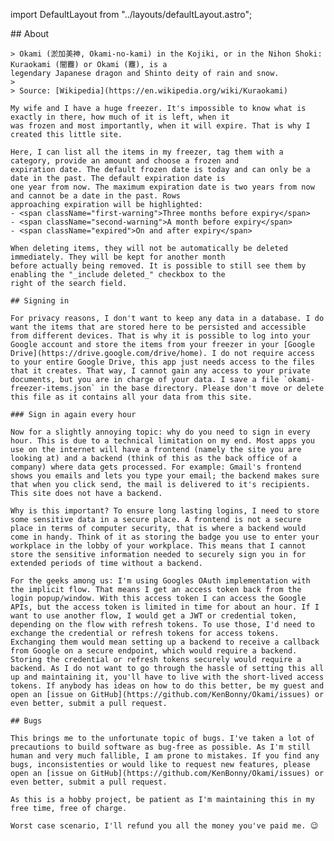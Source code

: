 ﻿import DefaultLayout from "../layouts/defaultLayout.astro";

<DefaultLayout>
<div class="max-w-5xl mx-4">
    ## About

    > Okami (淤加美神, Okami-no-kami) in the Kojiki, or in the Nihon Shoki: Kuraokami (闇龗) or Okami (龗), is a
    legendary Japanese dragon and Shinto deity of rain and snow.
    >
    > Source: [Wikipedia](https://en.wikipedia.org/wiki/Kuraokami)

    My wife and I have a huge freezer. It's impossible to know what is exactly in there, how much of it is left, when it
    was frozen and most importantly, when it will expire. That is why I created this little site.

    Here, I can list all the items in my freezer, tag them with a category, provide an amount and choose a frozen and
    expiration date. The default frozen date is today and can only be a date in the past. The default expiration date is
    one year from now. The maximum expiration date is two years from now and cannot be a date in the past. Rows
    approaching expiration will be highlighted:
    - <span className="first-warning">Three months before expiry</span>
    - <span className="second-warning">A month before expiry</span>
    - <span className="expired">On and after expiry</span>

    When deleting items, they will not be automatically be deleted immediately. They will be kept for another month
    before actually being removed. It is possible to still see them by enabling the "_include deleted_" checkbox to the
    right of the search field.

    ## Signing in

    For privacy reasons, I don't want to keep any data in a database. I do want the items that are stored here to be persisted and accessible from different devices. That is why it is possible to log into your Google account and store the items from your freezer in your [Google Drive](https://drive.google.com/drive/home). I do not require access to your entire Google Drive, this app just needs access to the files that it creates. That way, I cannot gain any access to your private documents, but you are in charge of your data. I save a file `okami-freezer-items.json` in the base directory. Please don't move or delete this file as it contains all your data from this site.

    ### Sign in again every hour

    Now for a slightly annoying topic: why do you need to sign in every hour. This is due to a technical limitation on my end. Most apps you use on the internet will have a frontend (namely the site you are looking at) and a backend (think of this as the back office of a company) where data gets processed. For example: Gmail's frontend shows you emails and lets you type your email; the backend makes sure that when you click send, the mail is delivered to it's recipients. This site does not have a backend.

    Why is this important? To ensure long lasting logins, I need to store some sensitive data in a secure place. A frontend is not a secure place in terms of computer security, that is where a backend would come in handy. Think of it as storing the badge you use to enter your workplace in the lobby of your workplace. This means that I cannot store the sensitive information needed to securely sign you in for extended periods of time without a backend.

    For the geeks among us: I'm using Googles OAuth implementation with the implicit flow. That means I get an access token back from the login popup/window. With this access token I can access the Google APIs, but the access token is limited in time for about an hour. If I want to use another flow, I would get a JWT or credential token, depending on the flow with refresh tokens. To use those, I'd need to exchange the credential or refresh tokens for access tokens. Exchanging them would mean setting up a backend to receive a callback from Google on a secure endpoint, which would require a backend. Storing the credential or refresh tokens securely would require a backend. As I do not want to go through the hassle of setting this all up and maintaining it, you'll have to live with the short-lived access tokens. If anybody has ideas on how to do this better, be my guest and open an [issue on GitHub](https://github.com/KenBonny/Okami/issues) or even better, submit a pull request.

    ## Bugs

    This brings me to the unfortunate topic of bugs. I've taken a lot of precautions to build software as bug-free as possible. As I'm still human and very much fallible, I am prone to mistakes. If you find any bugs, inconsistenties or would like to request new features, please open an [issue on GitHub](https://github.com/KenBonny/Okami/issues) or even better, submit a pull request.

    As this is a hobby project, be patient as I'm maintaining this in my free time, free of charge.

    Worst case scenario, I'll refund you all the money you've paid me. 😉
</div>
</DefaultLayout>
